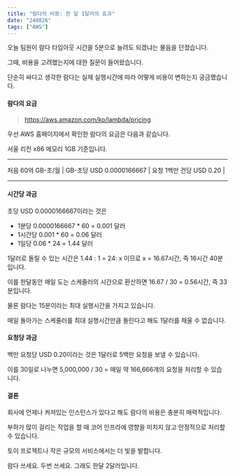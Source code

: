 ```yaml
---
title: "람다의 비용: 한 달 1달러의 효과"
date: "240826"
tags: ["AWS"]
---
```


오늘 팀원이 람다 타임아웃 시간을 5분으로 늘려도 되겠냐는 물음을 던졌습니다.

그때, 비용을 고려했는지에 대한 질문이 들어왔습니다.

단순히 싸다고 생각한 람다는 실제 실행시간에 따라 어떻게 비용이 변하는지 궁금했습니다.

#### 람다의 요금

> https://aws.amazon.com/ko/lambda/pricing

우선 AWS 홈페이지에서 확인한 람다의 요금은 다음과 같습니다.

서울 리전 x86 메모리 1GB 기준입니다.

---

처음 60억 GB-초/월 | GB-초당 USD 0.0000166667 | 요청 1백만 건당 USD 0.20 |

---

#### 시간당 과금

초당 USD 0.0000166667이라는 것은

- 1분당 0.0000166667 \* 60 = 0.001 달러
- 1시간당 0.001 \* 60 = 0.06 달러
- 1일당 0.06 \* 24 = 1.44 달러

1달러로 돌릴 수 있는 시간은 1.44 : 1 = 24: x 이므로 x = 16.67시간, 즉 16시간 40분입니다.

이를 한달동안 매일 도는 스케줄러의 시간으로 환산하면 16.67 / 30 = 0.56시간, 즉 33분입니다.

물론 람다는 15분이라는 최대 실행시간을 가지고 있습니다.

매일 돌아가는 스케줄러를 최대 실행시간만큼 돌린다고 해도 1달러를 채울 수 없습니다.

#### 요청당 과금

백만 요청당 USD 0.20이라는 것은 1달러로 5백만 요청을 보낼 수 있습니다.

이를 30일로 나누면 5,000,000 / 30 = 매일 약 166,666개의 요청을 처리할 수 있습니다.

#### 결론

회사에 언제나 켜져있는 인스턴스가 있다고 해도 람다의 비용은 충분히 매력적입니다.

부하가 많이 걸리는 작업을 할 때 코어 인프라에 영향을 미치지 않고 안정적으로 처리할 수 있습니다.

토이 프로젝트나 작은 규모의 서비스에서는 더 빛을 발합니다.

람다 쓰세요. 두번 쓰세요. 그래도 한달 2달러입니다.
